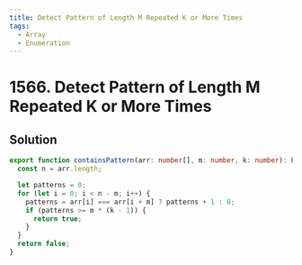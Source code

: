 ```yaml
---
title: Detect Pattern of Length M Repeated K or More Times
tags:
  - Array
  - Enumeration
---
```


# 1566. Detect Pattern of Length M Repeated K or More Times

<Badges>
  <LevelBadge level="easy" />
  <TopicBadge name="Array" slug="array" />
  <TopicBadge name="Enumeration" slug="enumeration" />
</Badges>

## Solution

```typescript filename="solution.ts" copy
export function containsPattern(arr: number[], m: number, k: number): boolean {
  const n = arr.length;

  let patterns = 0;
  for (let i = 0; i < n - m; i++) {
    patterns = arr[i] === arr[i + m] ? patterns + 1 : 0;
    if (patterns >= m * (k - 1)) {
      return true;
    }
  }
  return false;
}
```

<ProblemLink
  codingSite="leetcode"
  href="https://leetcode.com/problems/detect-pattern-of-length-m-repeated-k-or-more-times"
  title="Detect Pattern of Length M Repeated K or More Times"
/>
